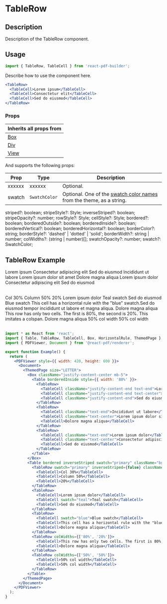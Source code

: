 

<Meta title="Documentation/Components/Tables/TableRow" />

<h1>TableRow</h1>

## Description

Description of the TableRow component.

## Usage

```jsx
import { TableRow, TableCell } from 'react-pdf-builder';
```

Describe how to use the component here.

```jsx
<TableRow>
  <TableCell>Lorem ipsum</TableCell>
  <TableCell>Consectetur elit</TableCell>
  <TableCell>Sed do eiusmod</TableCell>
</TableRow>
```

### Props

| Inherits all props from                                                                                      |
| ------------------------------------------------------------------------------------------------------------ |
| [Box](https://justinmahar.github.io/react-pdf-builder/?path=/docs/documentation-components-box--docs)        |
| [Div](https://justinmahar.github.io/react-pdf-builder/?path=/docs/documentation-components-basics-div--docs) |
| [View](https://react-pdf.org/components#view)                                                                |

And supports the following props:

| Prop   | Type                             | Description                                                                                                                                                                  |
| ------ | -------------------------------- | ---------------------------------------------------------------------------------------------------------------------------------------------------------------------------- |
| xxxxxx | xxxxxx                           | Optional.                                                                                                                                                                    |
| swatch | `SwatchColor` | Optional. One of the [swatch color names](https://justinmahar.github.io/react-pdf-builder/?path=/docs/documentation-themes--docs#swatch-colors) from the theme, as a string. |

  striped?: boolean;
  stripeStyle?: Style;
  inverseStriped?: boolean;
  stripeOpacity?: number;
  rowStyle?: Style;
  cellStyle?: Style;
  bordered?: boolean;
  borderedOutside?: boolean;
  borderedInside?: boolean;
  borderedVertical?: boolean;
  borderedHorizontal?: boolean;
  borderColor?: string;
  borderStyle?: 'dashed' | 'dotted' | 'solid';
  borderWidth?: string | number;
  colWidths?: (string | number)[];
  swatchOpacity?: number;
  swatch?: SwatchColor;
  
## TableRow Example

<DocsPDF>
  <Box className="justify-content-center mb-5">
    <Table borderedInside style={{ width: '80%' }}>
      <TableRow>
        <TableCell className="justify-content-end text-end">Lorem ipsum</TableCell>
        <TableCell className="justify-content-end text-center">Consectetur adipiscing elit</TableCell>
        <TableCell className="justify-content-end">Sed do eiusmod</TableCell>
      </TableRow>
      <TableRow>
        <TableCell className="text-end">Incididunt ut labore</TableCell>
        <TableCell className="text-center">Lorem ipsum dolor sit amet</TableCell>
        <TableCell>Dolore magna aliqua</TableCell>
      </TableRow>
      <TableRow>
        <TableCell className="text-end">Lorem ipsum dolor</TableCell>
        <TableCell className="text-center">Consectetur adipiscing elit</TableCell>
        <TableCell>Sed do eiusmod</TableCell>
      </TableRow>
    </Table>
  </Box>
  <Table bordered inverseStriped swatch="primary" className="bg-white rounded" colWidths={['30%', '50%', '20%']}>
    <TableRow swatch="primary" inverseStriped={false} className="fw-bold">
      <TableCell>Col 30%</TableCell>
      <TableCell>Column 50%</TableCell>
      <TableCell>20%</TableCell>
    </TableRow>
    <TableRow>
      <TableCell>Lorem ipsum dolor</TableCell>
      <TableCell swatch="teal">Teal swatch</TableCell>
      <TableCell>Sed do eiusmod</TableCell>
    </TableRow>
    <TableRow>
      <TableCell swatch="blue">Blue swatch</TableCell>
      <TableCell>This cell has a horizontal rule with the "blue" swatch.<HorizontalRule swatch="blue" />Sed do eiusmod tempor incididunt ut labore et magna aliqua.</TableCell>
      <TableCell>Dolore magna aliqua</TableCell>
    </TableRow>
    <TableRow colWidths={['80%', '20%']}>
      <TableCell>This row has only two cells. The first is 80%, the second is 20%. This imitates a colspan.</TableCell>
      <TableCell>Dolore magna aliqua</TableCell>
    </TableRow>
    <TableRow colWidths={['50%', '50%']}>
      <TableCell>50% col width</TableCell>
      <TableCell>50% col width</TableCell>
    </TableRow>
  </Table>
</DocsPDF>

```jsx
import * as React from 'react';
import { Table, TableRow, TableCell, Box, HorizontalRule, ThemedPage } from 'react-pdf-builder';
import { PDFViewer, Document } from '@react-pdf/renderer';

export function Example() {
  return (
    <PDFViewer style={{ width: 420, height: 600 }}>
      <Document>
        <ThemedPage size="LETTER">
          <Box className="justify-content-center mb-5">
            <Table borderedInside style={{ width: '80%' }}>
              <TableRow>
                <TableCell className="justify-content-end text-end">Lorem ipsum</TableCell>
                <TableCell className="justify-content-end text-center">Consectetur adipiscing elit</TableCell>
                <TableCell className="justify-content-end">Sed do eiusmod</TableCell>
              </TableRow>
              <TableRow>
                <TableCell className="text-end">Incididunt ut labore</TableCell>
                <TableCell className="text-center">Lorem ipsum dolor sit amet</TableCell>
                <TableCell>Dolore magna aliqua</TableCell>
              </TableRow>
              <TableRow>
                <TableCell className="text-end">Lorem ipsum dolor</TableCell>
                <TableCell className="text-center">Consectetur adipiscing elit</TableCell>
                <TableCell>Sed do eiusmod</TableCell>
              </TableRow>
            </Table>
          </Box>
          <Table bordered inverseStriped swatch="primary" className="bg-white rounded" colWidths={['30%', '50%', '20%']}>
            <TableRow swatch="primary" inverseStriped={false} className="fw-bold">
              <TableCell>Col 30%</TableCell>
              <TableCell>Column 50%</TableCell>
              <TableCell>20%</TableCell>
            </TableRow>
            <TableRow>
              <TableCell>Lorem ipsum dolor</TableCell>
              <TableCell swatch="teal">Teal swatch</TableCell>
              <TableCell>Sed do eiusmod</TableCell>
            </TableRow>
            <TableRow>
              <TableCell swatch="blue">Blue swatch</TableCell>
              <TableCell>This cell has a horizontal rule with the "blue" swatch.<HorizontalRule swatch="blue" />Sed do eiusmod tempor incididunt ut labore et magna aliqua.</TableCell>
              <TableCell>Dolore magna aliqua</TableCell>
            </TableRow>
            <TableRow colWidths={['80%', '20%']}>
              <TableCell>This row has only two cells. The first is 80%, the second is 20%. This imitates a colspan.</TableCell>
              <TableCell>Dolore magna aliqua</TableCell>
            </TableRow>
            <TableRow colWidths={['50%', '50%']}>
              <TableCell>50% col width</TableCell>
              <TableCell>50% col width</TableCell>
            </TableRow>
          </Table>
        </ThemedPage>
      </Document>
    </PDFViewer>
  );
}
```
